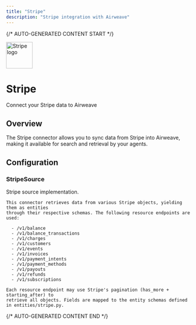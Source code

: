 ```yaml
---
title: "Stripe"
description: "Stripe integration with Airweave"
---
```


{/* AUTO-GENERATED CONTENT START */}

<div className="connector-header">
  <img src="icon.svg" alt="Stripe logo" width="72" height="72" className="connector-icon" />
  <div className="connector-info">
    <h1>Stripe</h1>
    <p>Connect your Stripe data to Airweave</p>
  </div>
</div>

## Overview

The Stripe connector allows you to sync data from Stripe into Airweave, making it available for search and retrieval by your agents.

## Configuration


### StripeSource

Stripe source implementation.

    This connector retrieves data from various Stripe objects, yielding them as entities
    through their respective schemas. The following resource endpoints are used:

      - /v1/balance
      - /v1/balance_transactions
      - /v1/charges
      - /v1/customers
      - /v1/events
      - /v1/invoices
      - /v1/payment_intents
      - /v1/payment_methods
      - /v1/payouts
      - /v1/refunds
      - /v1/subscriptions

    Each resource endpoint may use Stripe's pagination (has_more + starting_after) to
    retrieve all objects. Fields are mapped to the entity schemas defined in entities/stripe.py.



{/* AUTO-GENERATED CONTENT END */}
